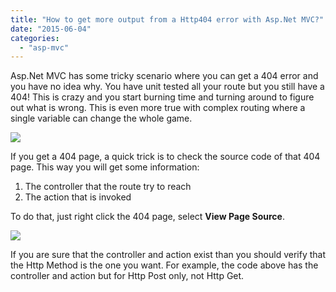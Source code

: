 ```yaml
---
title: "How to get more output from a Http404 error with Asp.Net MVC?"
date: "2015-06-04"
categories: 
  - "asp-mvc"
---
```


Asp.Net MVC has some tricky scenario where you can get a 404 error and you have no idea why. You have unit tested all your route but you still have a 404! This is crazy and you start burning time and turning around to figure out what is wrong. This is even more true with complex routing where a single variable can change the whole game.

![](/images/blog/Http404ErrorDetail-400x92.png)

If you get a 404 page, a quick trick is to check the source code of that 404 page. This way you will get some information:

1. The controller that the route try to reach
2. The action that is invoked

To do that, just right click the 404 page, select **View Page Source**. 

![](/images/blog/http404ViewSource-400x227.png)

If you are sure that the controller and action exist than you should verify that the Http Method is the one you want. For example, the code above has the controller and action but for Http Post only, not Http Get.
